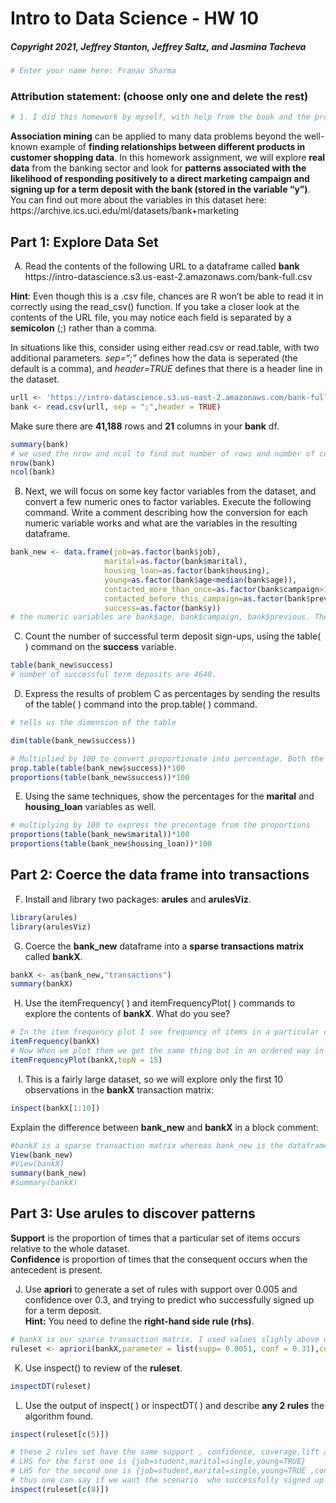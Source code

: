 # Intro to Data Science - HW 10

##### Copyright 2021, Jeffrey Stanton, Jeffrey Saltz, and Jasmina Tacheva


```{r}
# Enter your name here: Pranav Sharma
```

### Attribution statement: (choose only one and delete the rest)


```{r}
# 1. I did this homework by myself, with help from the book and the professor.

```

**Association mining** can be applied to many data problems beyond the well-known example of **finding relationships between different products in customer shopping data**. In this homework assignment, we will explore **real data** from the banking sector and look for **patterns associated with the likelihood of responding positively to a direct marketing campaign and signing up for a term deposit with the bank (stored in the variable “y”)**. <br>
You can find out more about the variables in this dataset here: https://archive.ics.uci.edu/ml/datasets/bank+marketing

## Part 1: Explore Data Set

A.	Read the contents of the following URL to a dataframe called **bank** <br>
https://intro-datascience.s3.us-east-2.amazonaws.com/bank-full.csv

**Hint**: Even though this is a .csv file, chances are R won’t be able to read it in correctly using the read_csv() function. If you take a closer look at the contents of the URL file, you may notice each field is separated by a **semicolon** (;) rather than a comma. 

In situations like this, consider using either read.csv or read.table, with two additional parameters. *sep=";"* defines how the data is seperated (the default is a comma), and *header=TRUE* defines that there is a header line in the dataset. 


```{r}
urll <- 'https://intro-datascience.s3.us-east-2.amazonaws.com/bank-full.csv'
bank <- read.csv(urll, sep = ";",header = TRUE)
```

Make sure there are **41,188** rows and **21** columns in your **bank** df.


```{r}
summary(bank)
# we used the nrow and ncol to find out number of rows and number of columns
nrow(bank)
ncol(bank)
```

B.	Next, we will focus on some key factor variables from the dataset, and convert a few numeric ones to factor variables. Execute the following command.  Write a comment describing how the conversion for each numeric variable works and what are the variables in the resulting dataframe.


```{r}
bank_new <- data.frame(job=as.factor(bank$job),
                     marital=as.factor(bank$marital),
                     housing_loan=as.factor(bank$housing),
                     young=as.factor(bank$age<median(bank$age)),
                     contacted_more_than_once=as.factor(bank$campaign>1),
                     contacted_before_this_campaign=as.factor(bank$previous<0),
                     success=as.factor(bank$y))
# the numeric variables are bank$age, bank$campaign, bank$previous. They are being compared to a numeric value. the new variable created in the bank_new is a logical variable containing a series of True and False . True when the condition for that particular entry fulfilled, false when the condition for that particular entry was not fulfilled.
```

C.	Count the number of successful term deposit sign-ups, using the table( ) command on the **success** variable.


```{r}
table(bank_new$success)
# number of successful term deposits are 4640. 
```

D.	Express the results of problem C as percentages by sending the results of the table( ) command into the prop.table( ) command.


```{r}
# tells us the dimension of the table

dim(table(bank_new$success))

# Multiplied by 100 to convert proportionate into percentage. Both the commands will give the same result
prop.table(table(bank_new$success))*100
proportions(table(bank_new$success))*100
```

E.	Using the same techniques, show the percentages for the **marital** and **housing_loan** variables as well.


```{r}
# multiplying by 100 to express the precentage from the proportions
proportions(table(bank_new$marital))*100
proportions(table(bank_new$housing_loan))*100
```

## Part 2: Coerce the data frame into transactions

F.	Install and library two packages: **arules** and **arulesViz**.


```{r}
library(arules)
library(arulesViz)
```

G.	Coerce the **bank_new** dataframe into a **sparse transactions matrix** called **bankX**.


```{r}
bankX <- as(bank_new,"transactions")
summary(bankX)
```

H.	Use the itemFrequency( ) and itemFrequencyPlot( ) commands to explore the contents of **bankX**. What do you see?


```{r}
# In the item frequency plot I see frequency of items in a particular column as a proportion of the total number of items present in that respective column
itemFrequency(bankX)
# Now When we plot them we get the same thing but in an ordered way in which the highest frequency is at the left most side. The number 15 shows the top 15 frequencies histogram graphs
itemFrequencyPlot(bankX,topN = 15)
```

I.	This is a fairly large dataset, so we will explore only the first 10 observations in the **bankX** transaction matrix: 


```{r}
inspect(bankX[1:10]) 
```

Explain the difference between **bank_new** and **bankX** in a block comment:


```{r}
#bankX is a sparse transaction matrix whereas bank_new is the dataframe. Though the data might be same in bankX and bank_new since bank_new was created from the columns of bank but first converting them in factor values, how the values are represented is different. Using summary in them shows us the different way of representation gives us different analysis. When using View we can see that bankX is more like an object whereas bank_new is a database with entries
View(bank_new)
#View(bankX)
summary(bank_new)
#summary(bankX)
```

## Part 3: Use arules to discover patterns

**Support** is the proportion of times that a particular set of items occurs relative to the whole dataset. <br>
**Confidence** is proportion of times that the consequent occurs when the antecedent is present. <br>

J.	Use **apriori** to generate a set of rules with support over 0.005 and confidence over 0.3, and trying to predict who successfully signed up for a term deposit. <br>
**Hint:** You need to define the **right-hand side rule (rhs)**.


```{r}
# bankX is our sparse transaction matrix. I used values slighly above or else I was not getting any rules
ruleset <- apriori(bankX,parameter = list(supp= 0.0051, conf = 0.31),control=list(verbose=F), appearance = list(default="lhs",rhs=("success=yes")))
```

K.	Use inspect() to review of the **ruleset**. 


```{r}
inspectDT(ruleset)
```

L.	Use the output of inspect( ) or inspectDT( ) and describe **any 2 rules** the algorithm found.  


```{r}
inspect(ruleset[c(5)])
```
```{r}
# these 2 rules set have the same support , confidence, coverage,lift and count. But yet they are somewhat different scenarios
# LHS for the first one is {job=student,marital=single,young=TRUE}
# LHS for the second one is {job=student,marital=single,young=TRUE ,contacted_before_this_campaign=FALSE}}
# thus one can say if we want the scenario  who successfully signed up for a term deposit, there is no need to contact them before the campaign for this particular scenario
inspect(ruleset[c(8)])
```